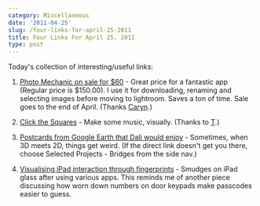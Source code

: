 ```yaml
---
category: Miscellaneous
date: '2011-04-25'
slug: /four-links-for-april-25-2011
title: Four Links For April 25, 2011
type: post
---
```



Today's collection of interesting/useful links:

1. [Photo Mechanic on sale for $60](http://www.camerabits.com/site/15th_Anniversary_Release.html) - Great price for a fantastic app (Regular price is $150.00). I use it for downloading, renaming and selecting images before moving to lightroom. Saves a ton of time. Sale goes to the end of April. (Thanks [Caryn](http://blog.icaryn.com/).)

2. [Click the Squares](http://seawitchery.tumblr.com/post/4070384205/i-started-out-clicking-strategically-and-by-the) - Make some music, visually. (Thanks to [T](http://www.tamikamoore.com/).)

3. [Postcards from Google Earth that Dali would enjoy](http://clementvalla.com/index.php?/work/bridges/) - Sometimes, when 3D meets 2D, things get weird. (If the direct link doesn't get you there, choose Selected Projects - Bridges from the side nav.)

4. [Visualising iPad interaction through fingerprints](http://news.designlanguage.com/post/1611663345) - Smudges on iPad glass after using various apps. This reminds me of another piece discussing how worn down numbers on door keypads make passcodes easier to guess.